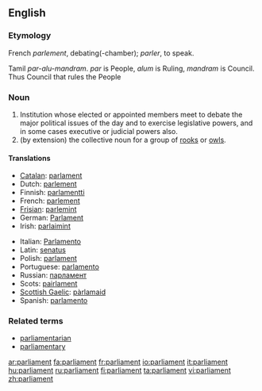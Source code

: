 ==English==

=== Etymology ===
French ''parlement'', debating(-chamber); ''parler'', to speak.

Tamil ''par-alu-mandram''. ''par'' is People, ''alum'' is Ruling, ''mandram'' is Council. Thus Council that rules the People

===Noun===
{{en-noun}}

# Institution whose elected or appointed members meet to debate the major political issues of the day and to exercise legislative powers, and in some cases executive or judicial powers also.
# (by extension) the collective noun for a group of [[rook]]s {{italbrac|the species of bird}} or [[owl]]s.

====Translations====
{{top}}
*[[Catalan]]: [[parlament]] {{m}}
*Dutch: [[parlement]] {{n}}
*Finnish: [[parlamentti]]
*French: [[parlement]] {{m}}
*[[Frisian]]: [[parlemint]] {{n}}
*German: [[Parlament]] {{n}}
*Irish: [[parlaimint]]
{{mid}}
*Italian: [[Parlamento]] {{m}}
*Latin: [[senatus]] {{m}}
*Polish: [[parlament]] {{m}}
*Portuguese: [[parlamento]] {{m}}
*Russian: [[парламент]] {{m}}
*Scots: [[pairlament]]
*[[Scottish Gaelic]]: [[pàrlamaid]]
*Spanish: [[parlamento]] {{m}}
{{bottom}}

===Related terms===
*[[parliamentarian]]
*[[parliamentary]]

[[ar:parliament]]
[[fa:parliament]]
[[fr:parliament]]
[[io:parliament]]
[[it:parliament]]
[[hu:parliament]]
[[ru:parliament]]
[[fi:parliament]]
[[ta:parliament]]
[[vi:parliament]]
[[zh:parliament]]